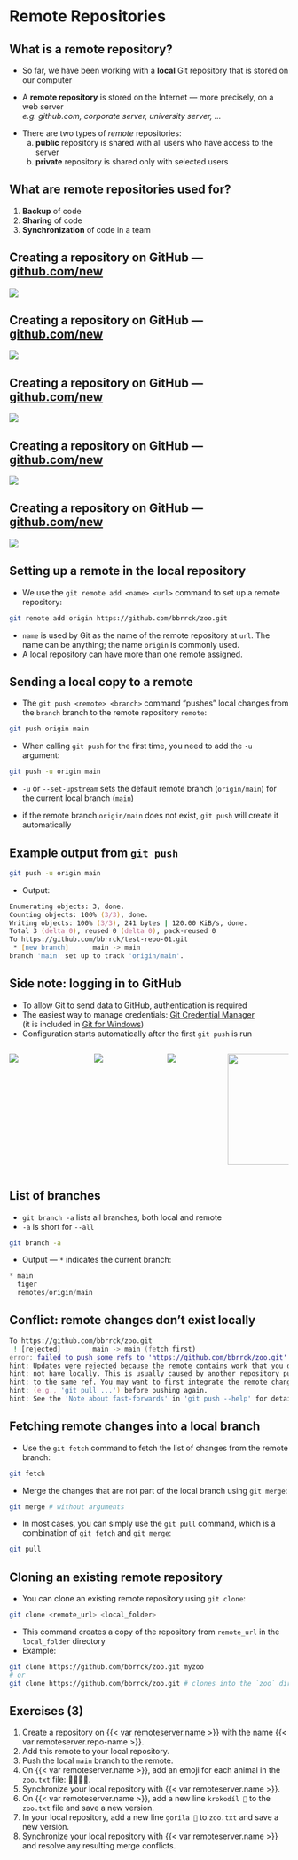 # Remote Repositories

## What is a remote repository?

- So far, we have been working with a **local** Git repository that is stored on our computer

- A **remote repository** is stored on the Internet --- more precisely, on a web server  
*e.g. github.com, corporate server, university server, ...*

::: {.fragment}
- There are two types of *remote* repositories:
    a. **public** repository is shared with all users who have access to the server
    b. **private** repository is shared only with selected users
:::


## What are remote repositories used for?
1. **Backup** of code
2. **Sharing** of code
3. **Synchronization** of code in a team


## Creating a repository on GitHub --- [github.com/new](https://github.com/new)
::: {.screenshot}
![](./src/git-basics/img/gh-new-repo/gh-new-full.png)
:::


## Creating a repository on GitHub --- [github.com/new](https://github.com/new)
::: {.screenshot}
![](./src/git-basics/img/gh-new-repo/gh-new-top.png)
:::


## Creating a repository on GitHub --- [github.com/new](https://github.com/new)
::: {.screenshot}
![](./src/git-basics/img/gh-new-repo/gh-new-bottom.png)
:::


## Creating a repository on GitHub --- [github.com/new](https://github.com/new)
::: {.screenshot}
![](./src/git-basics/img/gh-new-repo/gh-new-empty-repo.png)
:::


## Creating a repository on GitHub --- [github.com/new](https://github.com/new)
::: {.screenshot}
![](./src/git-basics/img/gh-new-repo/gh-new-empty-repo-circled.png)
:::


## Setting up a remote in the local repository

- We use the `git remote add <name> <url>` command to set up a remote repository:
```zsh
git remote add origin https://github.com/bbrrck/zoo.git
```
- `name` is used by Git as the name of the remote repository at `url`. The name can be anything; the name `origin` is commonly used.
- A local repository can have more than one remote assigned.


## Sending a local copy to a remote

- The `git push <remote> <branch>` command "pushes" local changes from the `branch` branch to the remote repository `remote`:
```zsh
git push origin main
```
- When calling `git push` for the first time, you need to add the `-u` argument:
```zsh
git push -u origin main
```
- `-u` or `--set-upstream` sets the default remote branch (`origin/main`) for the current local branch (`main`)

- if the remote branch `origin/main` does not exist, `git push` will create it automatically

## Example output from `git push`
```zsh
git push -u origin main
```

- Output:
```zsh
Enumerating objects: 3, done.
Counting objects: 100% (3/3), done.
Writing objects: 100% (3/3), 241 bytes | 120.00 KiB/s, done.
Total 3 (delta 0), reused 0 (delta 0), pack-reused 0
To https://github.com/bbrrck/test-repo-01.git
 * [new branch]      main -> main
branch 'main' set up to track 'origin/main'.
```


## Side note: logging in to GitHub

- To allow Git to send data to GitHub, authentication is required
- The easiest way to manage credentials: [Git Credential Manager](https://github.com/GitCredentialManager/git-credential-manager)  
(it is included in [Git for Windows](https://gitforwindows.org/))
- Configuration starts automatically after the first `git push` is run

::: {.columns}
::: {.column width=30%}
![](./src/git-basics/img/gh-win-auth/credential-helper-selector-v2.png){.gh-win-auth}
:::
::: {.column width=25%}
![](./src/git-basics/img/gh-win-auth/auth-signin.png){.gh-win-auth}
:::
::: {.column width=20%}
![](./src/git-basics/img/gh-win-auth/auth-confirm.png){.gh-win-auth}
:::
::: {.column width=25%}
![](./src/git-basics/img/gh-win-auth/auth-success.png){.gh-win-auth style="height:200px"}
:::
:::


## List of branches
- `git branch -a` lists all branches, both local and remote
- `-a` is short for `--all`
```zsh
git branch -a
```
- Output --- `*` indicates the current branch:
```js
* main
  tiger
  remotes/origin/main
```


## Conflict: remote changes don't exist locally
```zsh
To https://github.com/bbrrck/zoo.git
 ! [rejected]        main -> main (fetch first)
error: failed to push some refs to 'https://github.com/bbrrck/zoo.git'
hint: Updates were rejected because the remote contains work that you do
hint: not have locally. This is usually caused by another repository pushing
hint: to the same ref. You may want to first integrate the remote changes
hint: (e.g., 'git pull ...') before pushing again.
hint: See the 'Note about fast-forwards' in 'git push --help' for details.
```


## Fetching remote changes into a local branch
- Use the `git fetch` command to fetch the list of changes from the remote branch:
```zsh
git fetch
```
- Merge the changes that are not part of the local branch using `git merge`:
```zsh
git merge # without arguments
```
- In most cases, you can simply use the `git pull` command, which is a combination of `git fetch` and `git merge`:
```zsh
git pull
```


## Cloning an existing remote repository

- You can clone an existing remote repository using `git clone`:
```zsh
git clone <remote_url> <local_folder>
```
- This command creates a copy of the repository from `remote_url` in the `local_folder` directory
- Example:
```zsh
git clone https://github.com/bbrrck/zoo.git myzoo
# or
git clone https://github.com/bbrrck/zoo.git # clones into the `zoo` directory
```


## Exercises (3) {.exercise #exercise-3-remotes}

::: {.fontsize-090 }
1. Create a repository on [{{< var remoteserver.name >}}]({{< var remoteserver.url >}}) with the name {{< var remoteserver.repo-name >}}.
2. Add this remote to your local repository.
3. Push the local `main` branch to the remote.
4. On {{< var remoteserver.name >}}, add an emoji for each animal in the `zoo.txt` file: 🐼🐘🐯🦒.
5. Synchronize your local repository with {{< var remoteserver.name >}}.
6. On {{< var remoteserver.name >}}, add a new line `krokodíl 🐊` to the `zoo.txt` file and save a new version.
7. In your local repository, add a new line `gorila 🦍` to `zoo.txt` and save a new version.
8. Synchronize your local repository with {{< var remoteserver.name >}} and resolve any resulting merge conflicts.
:::